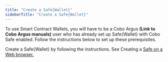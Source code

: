 ```yaml
---
title: "Create a Safe{Wallet}"
sidebarTitle: "Create a Safe{Wallet}"
---
```



To use Smart Contract Wallets, you will have to be a Cobo Argus **(Link to Cobo Argus manuals)** user who has already set up Safe&#123;Wallet&#125; with Cobo Safe enabled. Follow the instructions below to set up these prerequisites.

Create a Safe&#123;Wallet&#125; by following the instructions. See Creating a [Safe on a Web browser.](https://help.safe.global/en/articles/40868-creating-a-safe-on-a-web-browser)
